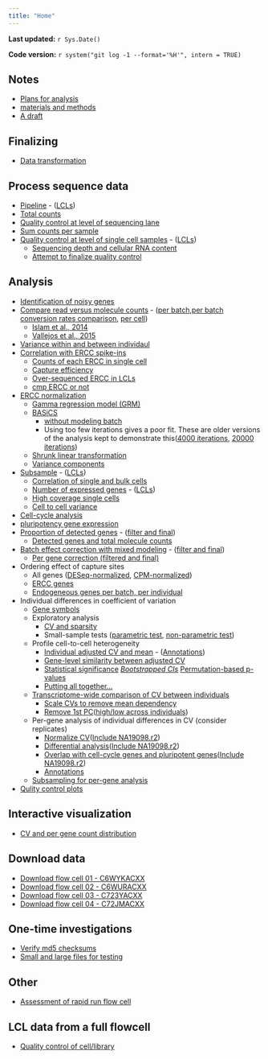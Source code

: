 ```yaml
---
title: "Home"
---
```


**Last updated:** `r Sys.Date()`

**Code version:** `r system("git log -1 --format='%H'", intern = TRUE)`

## Notes

*  [Plans for analysis](plan.html)
*  [materials and methods](material-and-method.html)
*  [A draft](draft.html)

## Finalizing

*  [Data transformation](data-transformation.html)

## Process sequence data

*  [Pipeline](process-samples.html) - ([LCLs](process-lcl.html))
*  [Total counts](total-counts.html)
*  [Quality control at level of sequencing lane](qc-by-lane.html)
*  [Sum counts per sample](sum-counts-per-sample.html)
*  [Quality control at level of single cell samples](qc-cell-ipsc.html) - ([LCLs](qc-cell-lcl.html))
     * [Sequencing depth and cellular RNA content](depth.html)
     * [Attempt to finalize quality control](qc-filter-ipsc.html)

## Analysis

*  [Identification of noisy genes](noisy-gene.html)
*  [Compare read versus molecule counts](compare-reads-v-molecules.html) - ([per batch](compare-reads-v-molecules-per-batch.html),[per batch conversion rates comparison](compare-reads-v-molecules-per-batch-test.html), [per cell](compare-reads-v-molecules-in-cells.html)) 
     *  [Islam et al., 2014](islam2014.html)
     *  [Vallejos et al., 2015](vallejos2015.html)
*  [Variance within and between individaul](variance.html)
*  [Correlation with ERCC spike-ins](ercc-correlation.html)
     *  [Counts of each ERCC in single cell](ercc-counts.html)
     *  [Capture efficiency](capture-efficiency.html)
     *  [Over-sequenced ERCC in LCLs](ercc-over-sequenced.html)
     *  [cmp ERCC or not](ercc-cpm.html)
*  [ERCC normalization](ercc-normalization.html)
     *  [Gamma regression model (GRM)](gamma-regression-model.html)
     *  [BASiCS](basics.html)
         * [without modeling batch](basics-wo-batch.html)
         * Using too few iterations gives a poor fit. These are older versions of the analysis kept to demonstrate this([4000 iterations](basics-4000.html), [20000 iterations](basics-20000.html))
     *  [Shrunk linear transformation](shrunk-linear-transform.html)
     *  [Variance components](basics-variance-components.html)
*  [Subsample](subsample.html) - ([LCLs](subsample-lcl.html))
     *  [Correlation of single and bulk cells](correlate-single-to-bulk.html)
     *  [Number of expressed genes](detect-genes.html) - ([LCLs](detect-genes-lcl.html))
     *  [High coverage single cells](subsample-high-coverage-lcl.html)
     *  [Cell to cell variance](subsample-variance.html)
*  [Cell-cycle analysis](cell-cycle.html)   
*  [pluripotency gene expression](stemness.html) 
*  [Proportion of detected genes](pca-correlation-rafa.html) - ([filter and final](pca-correlation-rafa-filter.html))
     *  [Detected genes and total molecule counts](gene-and-total-molecule.html)
*  [Batch effect correction with mixed modeling](batch-limma.html) - ([filter and final](batch-limma-final.html))
     * [Per gene correction (filtered and final)](batch-limma-final-per-gene.html)
*  Ordering effect of capture sites
     * All genes ([DESeq-normalized](oefinder-analysis.html),  [CPM-normalized](oefinder-analysis-cpm.html))
     * [ERCC genes](oefinder-analysis-ercc.html)
     * [Endogeneous genes per batch, per individual](oefinder-analysis-cpm-batch.html)
*  Individual differences in coefficient of variation
     * [Gene symbols](gene-info.html)
     * Exploratory analysis
          * [CV and sparsity](cv-sparsity.html)
          * Small-sample tests ([parametric test](compare-variances.html), [non-parametric test](cv-explore-distribution.html))
     * Profile cell-to-cell heterogeneity
          * [Individual adjusted CV and mean](cv-adjusted-profile.html) - ([Annotations](cv-adjusted-profile-annotation.html))
          * [Gene-level similarity between adjusted CV](cv-adjusted-comparison.html)
          * [Statistical significance](cv-adjusted-statistical-test.html)
               *[Bootstrapped CIs](cv-adjusted-statistical-test-bootstrap.html)
               *[Permutation-based p-values](cv-adjusted-statistical-test-permute.html)
          * [Putting all together...](cv-adjusted-profile-per-gene.html)
     * [Transcriptome-wide comparison of CV between individuals](bio-variation.html)
          * [Scale CVs to remove mean dependency](cv-adjusted-transcriptome-wide.html)
          * [Remove 1st PC](svd-filtered.html)([high/low across individuals](svd-filtered-high-low.html))
     * Per-gene analysis of individual differences in CV (consider replicates)
          * [Normalize CV](cv-adjusted-wo-19098-r2.html)([Include NA19098.r2](cv-adjusted.html))
          * [Differential analysis](cv-adjusted-all-genes-wo-19098-2.html)([Include NA19098.r2](cv-adjusted-all-genes.html))
          * [Overlap with cell-cycle genes and pluripotent genes](cv-adjusted-explore-wo-19098-2.html)([Include NA19098.r2](cv-adjusted-explore.html))
          * [Annotations](cv-annotation.html)
     * [Subsampling for per-gene analysis](cv-subsampling.html)
*  [Qulity control plots](qc-plots.html)
 
 
## Interactive visualization

* [CV and per gene count distribution](cv-explore-shiny.html)

## Download data

*  [Download flow cell 01 - C6WYKACXX](download_flow_cell_01.html)
*  [Download flow cell 02 - C6WURACXX](download_flow_cell_02.html)
*  [Download flow cell 03 - C723YACXX](download_flow_cell_03.html)
*  [Download flow cell 04 - C72JMACXX](download_flow_cell_04.html)

## One-time investigations
*  [Verify md5 checksums](verify-md5sum.html)
*  [Small and large files for testing](files-for-testing.html)

## Other

*  [Assessment of rapid run flow cell](analysis.html)

## LCL data from a full flowcell 

*  [Quality control of cell/library](qc-cell-library.html)

